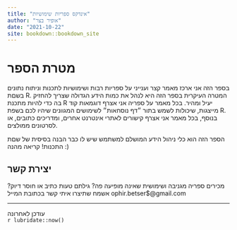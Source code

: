 ```yaml
--- 
title: "אינדקס ספריות שימושיות"
author: "אופיר בצר"
date: "2021-10-22"
site: bookdown::bookdown_site
---
```


# מטרת הספר

בספר הזה אני ארכז מאמר קצר וענייני על ספריות רבות ושימושיות לתכנות וניתוח נתונים בשםת 
R.
המטרה העיקרית בספר הזה היא לנהל את כמות הידע הגדולה שצריך להחזיק בה כדי להיות מתכנת 
R
יעיל ומהיר. בכל מאמר על ספריה אני אצרף דוגמאות קוד מייצגות, שיכולות לשמש בתור ״דף נוסחאות״ לשימושים המגוונים שיהיו לכם בשפת
R.
בנוסף, בכל מאמר אני אצרף קישורים לאתרי אינטרנט אחרים, ומדריכים כתובים, או לסרטונים ממולצים.

הספר הזה הוא כלי ניהול הידע המושלם למשתמש שיש לו כבר הבנה בסיסית של שםת התכנות!
קריאה מהנה :)

## יצירת קשר

מכירים ספריה מגניבה ושימושית שאינה מופיעה פה? גילתם טעות כתיב או חוסר דיוק?
אשמח שתיצרו איתי קשר בכתובת המייל
ophir.betser$@gmail.com

---

עודכן לאחרונה  
`r lubridate::now()`
